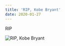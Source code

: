 ```yaml
---
title: 'RIP, Kobe Bryant'
date: 2020-01-27
---
```


RIP

![RIP, Kobe Bryant](https://s3.amazonaws.com/ogden_images/www.adirondackdailyenterprise.com/images/2020/01/26152959/BryantKobe05wiki-563x840.jpg "RIP, Kobe Bryant")